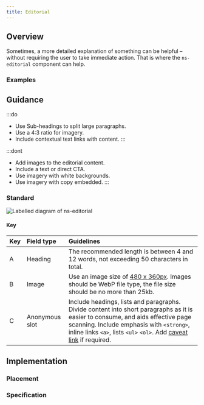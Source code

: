 ```yaml
---
title: Editorial
---
```




## Overview

<CompDetails name={componentName} />

Sometimes, a more detailed explanation of something can be helpful – without requiring the user to take immediate action. That is where the `ns-editorial` component can help.

### Examples

<ExampleViewer type="standard" />

## Guidance

:::do
- Use Sub-headings to split large paragraphs.
- Use a 4:3 ratio for imagery.
- Include contextual text links with content.
:::

:::dont
- Add images to the editorial content.
- Include a text or direct CTA.
- Use imagery with white backgrounds.
- Use imagery with copy embedded.
:::

### Standard

![Labelled diagram of ns-editorial](@assets/components/ns-editorial/guidance.webp)

#### Key

| Key | Field type | Guidelines |
| :--- | :--- | :--- |
| <span class="marker">A</span> | Heading | The recommended length is between 4 and 12 words, not exceeding 50 characters in total. |
| <span class="marker">B</span> | Image | Use an image size of [480 x 360px](/guidelines/assets#480x360px). Images should be WebP file type, the file size should be no more than 25kb. |
| <span class="marker">C</span> | Anonymous slot | Include headings, lists and paragraphs. Divide content into short paragraphs as it is easier to consume, and aids effective page scanning. Include emphasis with `<strong>`, inline links `<a>`, lists `<ul>` `<ol>`. Add [caveat link](/components/ns-caveat) if required. |

## Implementation

### Placement

<Placement name={componentName} />

### Specification

<Specification name={componentName} />


